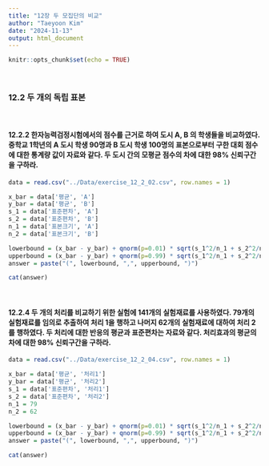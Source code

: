 ```yaml
---
title: "12장 두 모집단의 비교"
author: "Taeyoon Kim"
date: "2024-11-13"
output: html_document
---
```


```r
knitr::opts_chunk$set(echo = TRUE)
```

<br/>

### 12.2 두 개의 독립 표본 

<br/>

#### 12.2.2 한자능력검정시험에서의 점수를 근거로 하여 도시 A, B 의 학생들을 비교하였다. 중학교 1학년의 A 도시 학생 90명과 B 도시 학생 100명의 표본으로부터 구한 대회 점수에 대한 통계량 값이 자료와 같다. 두 도시 간의 모평균 점수의 차에 대한 98% 신뢰구간을 구하라.

```r
data = read.csv("../Data/exercise_12_2_02.csv", row.names = 1)

x_bar = data['평균', 'A']
y_bar = data['평균', 'B']
s_1 = data['표준편차', 'A']
s_2 = data['표준편차', 'B']
n_1 = data['표본크기', 'A']
n_2 = data['표본크기', 'B']

lowerbound = (x_bar - y_bar) + qnorm(p=0.01) * sqrt(s_1^2/n_1 + s_2^2/n_2)
upperbound = (x_bar - y_bar) + qnorm(p=0.99) * sqrt(s_1^2/n_1 + s_2^2/n_2)
answer = paste("(", lowerbound, ",", upperbound, ")")

cat(answer)
```

<br/>

#### 12.2.4 두 개의 처리를 비교하기 위한 실험에 141개의 실험재료를 사용하였다. 79개의 실험재료를 임의로 추출하여 처리 1을 행하고 나머지 62개의 실험재료에 대하여 처리 2를 행하였다. 두 처리에 대한 반응의 평균과 표준편차는 자료와 같다. 처리효과의 평균의 차에 대한 98% 신뢰구간을 구하라.

```r
data = read.csv("../Data/exercise_12_2_04.csv", row.names = 1)

x_bar = data['평균', '처리1']
y_bar = data['평균', '처리2']
s_1 = data['표준편차', '처리1']
s_2 = data['표준편차', '처리2']
n_1 = 79
n_2 = 62

lowerbound = (x_bar - y_bar) + qnorm(p=0.01) * sqrt(s_1^2/n_1 + s_2^2/n_2)
upperbound = (x_bar - y_bar) + qnorm(p=0.99) * sqrt(s_1^2/n_1 + s_2^2/n_2)
answer = paste("(", lowerbound, ",", upperbound, ")")

cat(answer)

```











